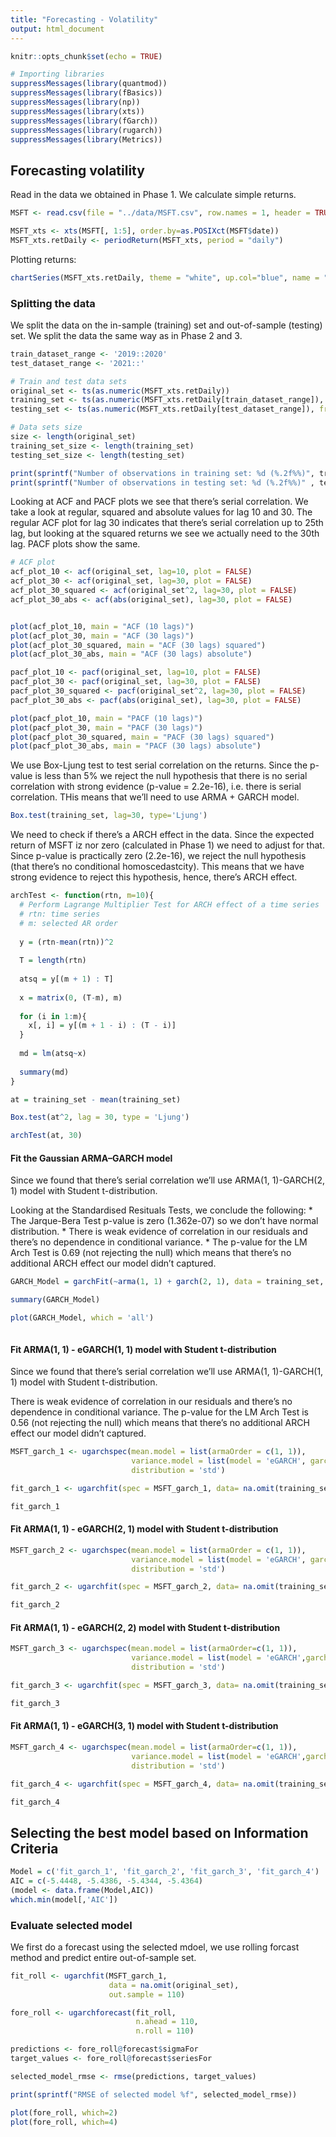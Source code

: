 ```yaml
---
title: "Forecasting - Volatility"
output: html_document
---
```


```r
knitr::opts_chunk$set(echo = TRUE)
```

```r
# Importing libraries
suppressMessages(library(quantmod))
suppressMessages(library(fBasics))
suppressMessages(library(np))
suppressMessages(library(xts))
suppressMessages(library(fGarch))
suppressMessages(library(rugarch))
suppressMessages(library(Metrics))
```

## Forecasting volatility

Read in the data we obtained in Phase 1. We calculate simple returns.
```r
MSFT <- read.csv(file = "../data/MSFT.csv", row.names = 1, header = TRUE)

MSFT_xts <- xts(MSFT[, 1:5], order.by=as.POSIXct(MSFT$date))
MSFT_xts.retDaily <- periodReturn(MSFT_xts, period = "daily")
```
Plotting returns:

```r
chartSeries(MSFT_xts.retDaily, theme = "white", up.col="blue", name = "MSFT - Daily returns")
```

### Splitting the data

We split the data on the in-sample (training) set and out-of-sample (testing) set. We split the data the same way as in Phase 2 and 3. 
```r
train_dataset_range <- '2019::2020'
test_dataset_range <- '2021::'

# Train and test data sets
original_set <- ts(as.numeric(MSFT_xts.retDaily))
training_set <- ts(as.numeric(MSFT_xts.retDaily[train_dataset_range]), frequency = 252, start=c(2019, 1))
testing_set <- ts(as.numeric(MSFT_xts.retDaily[test_dataset_range]), frequency = 252, start=c(2021, 1))

# Data sets size
size <- length(original_set)
training_set_size <- length(training_set)
testing_set_size <- length(testing_set)

print(sprintf("Number of observations in training set: %d (%.2f%%)", training_set_size, 100 * training_set_size / size))
print(sprintf("Number of observations in testing set: %d (%.2f%%)" , testing_set_size, 100 * testing_set_size / size))
```


Looking at ACF and PACF plots we see that there's serial correlation.
We take a look at regular, squared and absolute values for lag 10 and 30. 
The regular ACF plot for lag 30 indicates that there's serial correlation up to 25th lag, but looking at the squared returns we see we actually need to the 30th lag.
PACF plots show the same.

```r
# ACF plot
acf_plot_10 <- acf(original_set, lag=10, plot = FALSE)
acf_plot_30 <- acf(original_set, lag=30, plot = FALSE)
acf_plot_30_squared <- acf(original_set^2, lag=30, plot = FALSE)
acf_plot_30_abs <- acf(abs(original_set), lag=30, plot = FALSE)


plot(acf_plot_10, main = "ACF (10 lags)")
plot(acf_plot_30, main = "ACF (30 lags)")
plot(acf_plot_30_squared, main = "ACF (30 lags) squared")
plot(acf_plot_30_abs, main = "ACF (30 lags) absolute")
```

```r
pacf_plot_10 <- pacf(original_set, lag=10, plot = FALSE)
pacf_plot_30 <- pacf(original_set, lag=30, plot = FALSE)
pacf_plot_30_squared <- pacf(original_set^2, lag=30, plot = FALSE)
pacf_plot_30_abs <- pacf(abs(original_set), lag=30, plot = FALSE)

plot(pacf_plot_10, main = "PACF (10 lags)")
plot(pacf_plot_30, main = "PACF (30 lags)")
plot(pacf_plot_30_squared, main = "PACF (30 lags) squared")
plot(pacf_plot_30_abs, main = "PACF (30 lags) absolute")
```

We use Box-Ljung test to test serial correlation on the returns.
Since the p-value is less than 5% we reject the null hypothesis that there is no serial correlation with strong evidence (p-value = 2.2e-16), i.e. there is serial correlation. THis means that we'll need to use ARMA + GARCH model. 
```r
Box.test(training_set, lag=30, type='Ljung')
```
We need to check if there's a ARCH effect in the data.
Since the expected return of MSFT iz nor zero (calculated in Phase 1) we need to adjust for that.
Since p-value is practically zero (2.2e-16), we reject the null hypothesis (that there's no conditional homoscedastcity). 
This means that we have strong evidence to reject this hypothesis, hence, there's ARCH effect. 
```r
archTest <- function(rtn, m=10){
  # Perform Lagrange Multiplier Test for ARCH effect of a time series
  # rtn: time series
  # m: selected AR order
  
  y = (rtn-mean(rtn))^2
  
  T = length(rtn)
  
  atsq = y[(m + 1) : T]
  
  x = matrix(0, (T-m), m)
  
  for (i in 1:m){
    x[, i] = y[(m + 1 - i) : (T - i)]
  }
  
  md = lm(atsq~x)
  
  summary(md)
}

at = training_set - mean(training_set) 

Box.test(at^2, lag = 30, type = 'Ljung')

archTest(at, 30)
```

#### Fit the Gaussian ARMA–GARCH model

Since we found that there's serial correlation we'll use ARMA(1, 1)-GARCH(2, 1) model with Student t-distribution. 

Looking at the Standardised Resituals Tests, we conclude the following:
  * The Jarque-Bera Test p-value is zero (1.362e-07) so we don't have normal distribution.
  * There is weak evidence of correlation in our residuals and there's no dependence in conditional variance.
  * The p-value for the LM Arch Test is 0.69 (not rejecting the null) which means that there's no additional ARCH effect our model didn't captured.
``` r

GARCH_Model = garchFit(~arma(1, 1) + garch(2, 1), data = training_set, trace=F, cond.dist = 'std')

summary(GARCH_Model)

plot(GARCH_Model, which = 'all')
```
``` r
```



#### Fit ARMA(1, 1) - eGARCH(1, 1) model with Student t-distribution

Since we found that there's serial correlation we'll use ARMA(1, 1)-GARCH(1, 1) model with Student t-distribution. 

There is weak evidence of correlation in our residuals and there's no dependence in conditional variance.
The p-value for the LM Arch Test is 0.56 (not rejecting the null) which means that there's no additional ARCH effect our model didn't captured.
``` r
MSFT_garch_1 <- ugarchspec(mean.model = list(armaOrder = c(1, 1)),
                           variance.model = list(model = 'eGARCH', garchOrder = c(1, 1)),
                           distribution = 'std')

fit_garch_1 <- ugarchfit(spec = MSFT_garch_1, data= na.omit(training_set))

fit_garch_1
```


#### Fit ARMA(1, 1) - eGARCH(2, 1) model with Student t-distribution

``` r
MSFT_garch_2 <- ugarchspec(mean.model = list(armaOrder = c(1, 1)),
                           variance.model = list(model = 'eGARCH', garchOrder = c(2, 1)),
                           distribution = 'std')

fit_garch_2 <- ugarchfit(spec = MSFT_garch_2, data= na.omit(training_set))

fit_garch_2
```


#### Fit ARMA(1, 1) - eGARCH(2, 2) model with Student t-distribution

``` r
MSFT_garch_3 <- ugarchspec(mean.model = list(armaOrder=c(1, 1)),
                           variance.model = list(model = 'eGARCH',garchOrder = c(2, 2)),
                           distribution = 'std')

fit_garch_3 <- ugarchfit(spec = MSFT_garch_3, data= na.omit(training_set))

fit_garch_3
```

#### Fit ARMA(1, 1) - eGARCH(3, 1) model with Student t-distribution

``` r
MSFT_garch_4 <- ugarchspec(mean.model = list(armaOrder=c(1, 1)),
                           variance.model = list(model = 'eGARCH',garchOrder = c(3, 1)),
                           distribution = 'std')

fit_garch_4 <- ugarchfit(spec = MSFT_garch_4, data= na.omit(training_set))

fit_garch_4
```


## Selecting the best model based on Information Criteria

``` r
Model = c('fit_garch_1', 'fit_garch_2', 'fit_garch_3', 'fit_garch_4')
AIC = c(-5.4448, -5.4386, -5.4344, -5.4364)
(model <- data.frame(Model,AIC))
which.min(model[,'AIC'])
```


### Evaluate selected model

We first do a forecast using the selected mdoel, we use rolling forcast method and predict entire out-of-sample set.  
``` r
fit_roll <- ugarchfit(MSFT_garch_1, 
                      data = na.omit(original_set),
                      out.sample = 110)

fore_roll <- ugarchforecast(fit_roll, 
                            n.ahead = 110, 
                            n.roll = 110)

predictions <- fore_roll@forecast$sigmaFor
target_values <- fore_roll@forecast$seriesFor

selected_model_rmse <- rmse(predictions, target_values)

print(sprintf("RMSE of selected model %f", selected_model_rmse))

plot(fore_roll, which=2)
plot(fore_roll, which=4)
```


``` r
```

``` r
```



``` r
```



``` r
```




